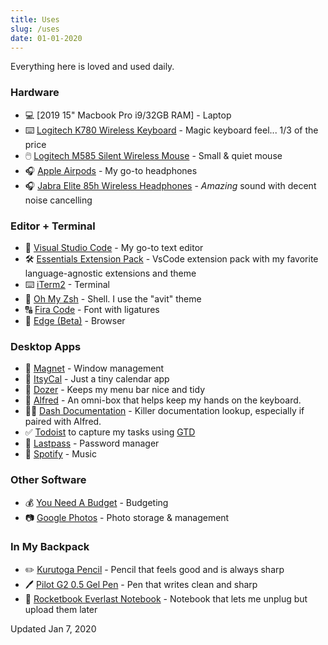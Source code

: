 ```yaml
---
title: Uses
slug: /uses
date: 01-01-2020
---
```


Everything here is loved and used daily.

### Hardware

- 💻 [2019 15" Macbook Pro i9/32GB RAM] - Laptop
- ⌨️ [Logitech K780 Wireless Keyboard] - Magic keyboard feel... 1/3 of the price
- 🖱️ [Logitech M585 Silent Wireless Mouse] - Small & quiet mouse
- 🎧 [Apple Airpods] - My go-to headphones
- 🎧 [Jabra Elite 85h Wireless Headphones] - _Amazing_ sound with decent noise cancelling

### Editor + Terminal

- 📝 [Visual Studio Code] - My go-to text editor
- 🛠️ [Essentials Extension Pack] - VsCode extension pack with my favorite language-agnostic extensions and theme
- ⌨️ [iTerm2] - Terminal
- 🐚 [Oh My Zsh] - Shell. I use the "avit" theme
- 🔠 [Fira Code] - Font with ligatures
- 🔎 [Edge (Beta)] - Browser

### Desktop Apps

- 🧲 [Magnet] - Window management
- 📅 [ItsyCal] - Just a tiny calendar app
- 🚧 [Dozer] - Keeps my menu bar nice and tidy
- 🎩 [Alfred] - An omni-box that helps keep my hands on the keyboard.
- 🏃🏼 [Dash Documentation] - Killer documentation lookup, especially if paired with Alfred.
- ✅ [Todoist] to capture my tasks using [GTD]
- 🔑 [Lastpass] - Password manager
- 🎵 [Spotify] - Music

### Other Software

- 💰 [You Need A Budget] - Budgeting
- 📷 [Google Photos] - Photo storage & management

### In My Backpack

- ✏️ [Kurutoga Pencil] - Pencil that feels good and is always sharp
- 🖊️ [Pilot G2 0.5 Gel Pen] - Pen that writes clean and sharp
- 📓 [Rocketbook Everlast Notebook] - Notebook that lets me unplug but upload them later

Updated Jan 7, 2020

[2019 15" mackbook pro i9/32gb ram]: https://www.apple.com/us-hed/shop/buy-mac/macbook-pro/16-inch-space-gray-2.3ghz-8-core-processor-1tb#
[alfred]: https://www.alfredapp.com/
[apple airpods]: https://www.apple.com/us-hed/shop/product/MV7N2/airpods-with-charging-case
[dash documentation]: https://kapeli.com/dash
[dozer]: https://github.com/Mortennn/Dozer
[edge (beta)]: https://www.microsoftedgeinsider.com/en-us/download/?platform=macos
[essentials extension pack]: https://marketplace.visualstudio.com/items?itemName=bradenwatkins.essentials
[fira code]: https://github.com/tonsky/FiraCode
[gtd]: https://gettingthingsdone.com/
[iterm2]: https://iterm2.com/
[itsycal]: https://www.mowglii.com/itsycal/
[jabra elite 85h wireless headphones]: https://amzn.to/2R1TpWy
[kurutoga pencil]: https://amzn.to/2FtD0EH
[lastpass]: https://www.lastpass.com/solutions/business-password-manager
[logitech k780 wireless keyboard]: https://amzn.to/2rLEEOO
[logitech m585 silent wireless mouse]: https://amzn.to/306aDpF
[magnet]: https://magnet.crowdcafe.com/
[oh my zsh]: https://ohmyz.sh/
[pilot g2 0.5 gel pen]: https://amzn.to/2s9hZwc
[rocketbook everlast notebook]: https://amzn.to/2YBCWKe
[spotify]: https://www.spotify.com/us/
[todoist]: https://todoist.com/r/braden_watkins_bqgwkv
[visual studio code]: https://code.visualstudio.com/
[you need a budget]: https://www.youneedabudget.com/
[google photos]: https://photos.google.com/
[transit]: https://transit.app/
